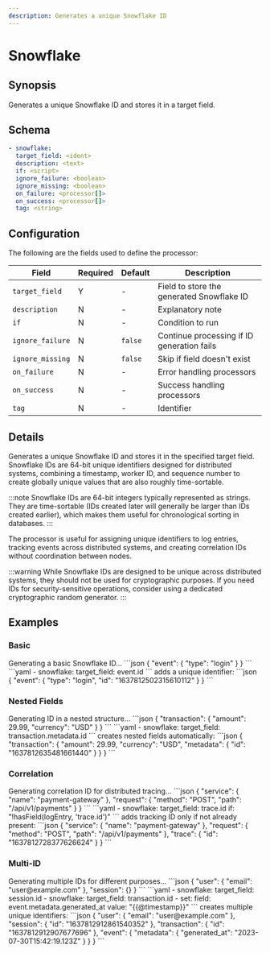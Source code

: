 ```yaml
---
description: Generates a unique Snowflake ID
---
```


# Snowflake

## Synopsis

Generates a unique Snowflake ID and stores it in a target field.

## Schema

```yaml {2}
- snowflake:
  target_field: <ident>
  description: <text>
  if: <script>
  ignore_failure: <boolean>
  ignore_missing: <boolean>
  on_failure: <processor[]>
  on_success: <processor[]>
  tag: <string>
```

## Configuration

The following are the fields used to define the processor:

|Field|Required|Default|Description|
|---|---|---|---|
|`target_field`|Y|-|Field to store the generated Snowflake ID|
|`description`|N|-|Explanatory note|
|`if`|N|-|Condition to run|
|`ignore_failure`|N|`false`|Continue processing if ID generation fails|
|`ignore_missing`|N|`false`|Skip if field doesn't exist|
|`on_failure`|N|-|Error handling processors|
|`on_success`|N|-|Success handling processors|
|`tag`|N|-|Identifier|

## Details

Generates a unique Snowflake ID and stores it in the specified target field. Snowflake IDs are 64-bit unique identifiers designed for distributed systems, combining a timestamp, worker ID, and sequence number to create globally unique values that are also roughly time-sortable.

:::note
Snowflake IDs are 64-bit integers typically represented as strings. They are time-sortable (IDs created later will generally be larger than IDs created earlier), which makes them useful for chronological sorting in databases.
:::

The processor is useful for assigning unique identifiers to log entries, tracking events across distributed systems, and creating correlation IDs without coordination between nodes.

:::warning
While Snowflake IDs are designed to be unique across distributed systems, they should not be used for cryptographic purposes. If you need IDs for security-sensitive operations, consider using a dedicated cryptographic random generator.
:::

## Examples

### Basic

<ExampleGrid>
  <CommentCol>
    Generating a basic Snowflake ID...
  </CommentCol>
  <CodeCol>
    ```json
    {
      "event": {
        "type": "login"
      }
    }
    ```
    ```yaml
    - snowflake:
        target_field: event.id
    ```
  </CodeCol>
  <CommentCol>
    adds a unique identifier:
  </CommentCol>
  <CodeCol>
    ```json
    {
      "event": {
        "type": "login",
        "id": "1637812502315610112"
      }
    }
    ```
  </CodeCol>
</ExampleGrid>

### Nested Fields

<ExampleGrid>
  <CommentCol>
    Generating ID in a nested structure...
  </CommentCol>
  <CodeCol>
    ```json
    {
      "transaction": {
        "amount": 29.99,
        "currency": "USD"
      }
    }
    ```
    ```yaml
    - snowflake:
        target_field: transaction.metadata.id
    ```
  </CodeCol>
  <CommentCol>
    creates nested fields automatically:
  </CommentCol>
  <CodeCol>
    ```json
    {
      "transaction": {
        "amount": 29.99,
        "currency": "USD",
        "metadata": {
          "id": "1637812635481661440"
        }
      }
    }
    ```
  </CodeCol>
</ExampleGrid>

### Correlation

<ExampleGrid>
  <CommentCol>
    Generating correlation ID for distributed tracing...
  </CommentCol>
  <CodeCol>
    ```json
    {
      "service": {
        "name": "payment-gateway"
      },
      "request": {
        "method": "POST",
        "path": "/api/v1/payments"
      }
    }
    ```
    ```yaml
    - snowflake:
        target_field: trace.id
        if: "!hasField(logEntry, 'trace.id')"
    ```
  </CodeCol>
  <CommentCol>
    adds tracking ID only if not already present:
  </CommentCol>
  <CodeCol>
    ```json
    {
      "service": {
        "name": "payment-gateway"
      },
      "request": {
        "method": "POST",
        "path": "/api/v1/payments"
      },
      "trace": {
        "id": "1637812728377626624"
      }
    }
    ```
  </CodeCol>
</ExampleGrid>

### Multi-ID

<ExampleGrid>
  <CommentCol>
    Generating multiple IDs for different purposes...
  </CommentCol>
  <CodeCol>
    ```json
    {
      "user": {
        "email": "user@example.com"
      },
      "session": {}
    }
    ```
    ```yaml
    - snowflake:
        target_field: session.id
    - snowflake:
        target_field: transaction.id
    - set:
        field: event.metadata.generated_at
        value: "{{@timestamp}}"
    ```
  </CodeCol>
  <CommentCol>
    creates multiple unique identifiers:
  </CommentCol>
  <CodeCol>
    ```json
    {
      "user": {
        "email": "user@example.com"
      },
      "session": {
        "id": "1637812912861540352"
      },
      "transaction": {
        "id": "1637812912907677696"
      },
      "event": {
        "metadata": {
          "generated_at": "2023-07-30T15:42:19.123Z"
        }
      }
    }
    ```
  </CodeCol>
</ExampleGrid>
